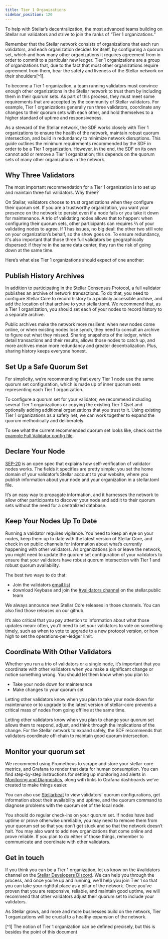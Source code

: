 ```yaml
---
title: Tier 1 Organizations
sidebar_position: 120
---
```


To help with Stellar’s decentralization, the most advanced teams building on Stellar run validators and strive to join the ranks of “Tier 1 organizations.”

Remember that the Stellar network consists of organizations that each run validators, and each organization decides for itself, by configuring a quorum set, which and how many other organizations it requires agreement from in order to commit to a particular new ledger. Tier 1 organizations are a group of organizations that, due to the fact that most other organizations require agreement from them, bear the safety and liveness of the Stellar network on their shoulders[^1].

To become a Tier 1 organization, a team running validators must convince enough other organizations in the Stellar network to trust them by including them in their quorum sets. As part of this process, they must meet some requirements that are accepted by the community of Stellar validators. For example, Tier 1 organizations generally run three validators, coordinate any changes to their quorum sets with each other, and hold themselves to a higher standard of uptime and responsiveness.

As a steward of the Stellar network, the SDF works closely with Tier 1 organizations to ensure the health of the network, maintain robust quorum intersection, and build in redundancy to minimize network disruptions. This guide outlines the minimum requirements recommended by the SDF in order to be a Tier 1 organization. However, in the end, the SDF on its own cannot add or remove a Tier 1 organization; this depends on the quorum sets of many other organizations in the network.

## Why Three Validators

The most important recommendation for a Tier 1 organization is to set up and maintain three full validators. Why three?

On Stellar, validators choose to trust organizations when they configure their quorum set. If you are a trustworthy organization, you want your presence on the network to persist even if a node fails or you take it down for maintenance. A trio of validating nodes allows that to happen: when configuring their quorum sets, other participants can requires ⅔ of your validating nodes to agree. If 1 has issues, no big deal: the other two still vote on your organization’s behalf, so the show goes on. To ensure redundancy, it's also important that those three full validators be geographically dispersed: if they're in the same data center, they run the risk of going down at the same time.

Here’s what else Tier 1 organizations should expect of one another:

## Publish History Archives

In addition to participating in the Stellar Consensus Protocol, a full validator publishes an archive of network transactions. To do that, you need to configure Stellar Core to record history to a publicly accessible archive, and add the location of that archive to your stellar.toml. We recommend that, as a Tier 1 organization, you should set each of your nodes to record history to a separate archive.

Public archives make the network more resilient: when new nodes come online, or when existing nodes lose synch, they need to consult an archive to figure out what they missed. Sharing snapshots of the ledger, which detail transactions and their results, allows those nodes to catch up, and more archives mean more redundancy and greater decentralization. Plus, sharing history keeps everyone honest.

## Set Up a Safe Quorum Set

For simplicity, we’re recommending that every Tier 1 node use the same quorum set configuration, which is made up of inner quorum sets representing each Tier 1 organization.

To configure a quorum set for your validator, we recommend including several Tier 1 organizations or copying the existing Tier 1 Qset and optionally adding additional organizations that you trust to it. Using existing Tier 1 organizations as a safety net, we can work together to expand the quorum methodically and deliberately.

To see what the current recommended quorum set looks like, check out the [example Full Validator config file](https://github.com/stellar/packages/blob/master/docs/examples/pubnet-validator-full/stellar-core.cfg).

## Declare Your Node

[SEP-20](https://github.com/stellar/stellar-protocol/blob/master/ecosystem/sep-0020.md) is an open spec that explains how self-verification of validator nodes works. The fields it specifies are pretty simple: you set the home domain of your validator’s Stellar account to your website, where you publish information about your node and your organization in a stellar.toml file.

It’s an easy way to propagate information, and it harnesses the network to allow other participants to discover your node and add it to their quorum sets without the need for a centralized database.

## Keep Your Nodes Up To Date

Running a validator requires vigilance. You need to keep an eye on your nodes, keep them up to date with the latest version of Stellar Core, and check in on public channels for information about what’s currently happening with other validators. As organizations join or leave the network, you might need to update the quorum set configuration of your validators to ensure that your validators have robust quorum intersection with Tier 1 and robust quorum availability.

The best two ways to do that:

- Join the validators [email list](https://groups.google.com/forum/#!forum/stellar-validators)
- download Keybase and join the [#validators channel](https://keybase.io/team/stellar.public) on the stellar.public team

We always announce new Stellar Core releases in those channels. You can also find those releases on our github.

It’s also critical that you pay attention to information about what those updates mean: often, you’ll need to set your validators to vote on something timely, such as when to vote to upgrade to a new protocol version, or how high to set the operations-per-ledger limit.

## Coordinate With Other Validators

Whether you run a trio of validators or a single node, it’s important that you coordinate with other validators when you make a significant change or notice something wrong. You should let them know when you plan to:

- Take your node down for maintenance
- Make changes to your quorum set

Letting other validators know when you plan to take your node down for maintenance or to upgrade to the latest version of stellar-core prevents a critical mass of nodes from going offline at the same time.

Letting other validators know when you plan to change your quorum set allows them to respond, adjust, and think through the implications of the change. For the Stellar network to expand safely, the SDF recommends that validators coordinate off-chain to maintain good quorum intersection.

## Monitor your quorum set

We recommend using Prometheus to scrape and store your stellar-core metrics, and Grafana to render that data for human consumption. You can find step-by-step instructions for setting up monitoring and alerts in [Monitoring and Diagnostics](./monitoring.mdx), along with links to Grafana dashboards we’ve created to make things easier.

You can also use [Stellarbeat](https://stellarbeat.io) to view validators’ quorum configurations, get information about their availability and uptime, and the quorum command to diagnose problems with the quorum set of the local node.

You should do regular check-ins on your quorum set. If nodes have bad uptime or prove otherwise unreliable, you may need to remove them from your quorum set so that you don’t get stuck and so that the network doesn’t halt. You may also want to add new organizations that come online and prove reliable. If you plan to do either of those things, remember to communicate and coordinate with other validators.

## Get in touch

If you think you can be a Tier 1 organization, let us know on the #validators channel on the [Stellar Developers Discord](https://discord.gg/stellardev). We can help you through the process, and once you’re up and running, we’ll help you join Tier 1 so that you can take your rightful place as a pillar of the network. Once you’ve proven that you are responsive, reliable, and maintain good uptime, we will recommend that other validators adjust their quorum set to include your validators.

As Stellar grows, and more and more businesses build on the network, Tier 1 organizations will be crucial to a healthy expansion of the network.

[^1] The notion of Tier 1 organization can be defined precisely, but this is besides the point of this document
